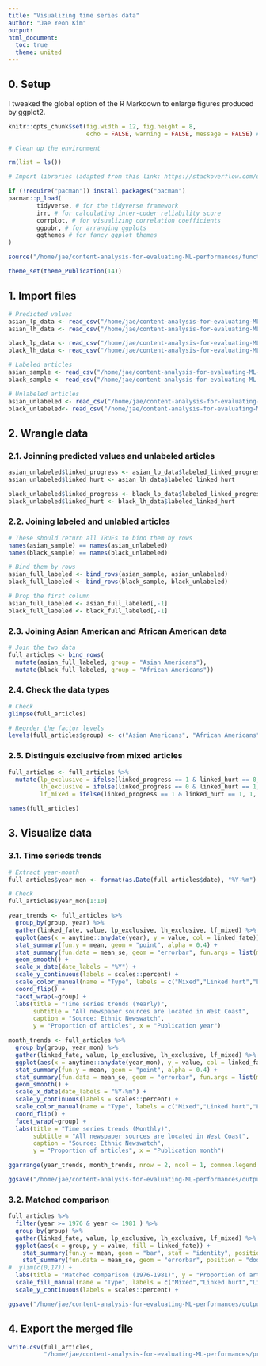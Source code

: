 ```yaml
---
title: "Visualizing time series data"
author: "Jae Yeon Kim"
output:
html_document: 
  toc: true
  theme: united
---
```


## 0. Setup 

I tweaked the global option of the R Markdown to enlarge figures produced by ggplot2.

```r
knitr::opts_chunk$set(fig.width = 12, fig.height = 8, 
                      echo = FALSE, warning = FALSE, message = FALSE) # global setting for enlarging image size
```

```r

# Clean up the environment

rm(list = ls())

# Import libraries (adapted from this link: https://stackoverflow.com/questions/4090169/elegant-way-to-check-for-missing-packages-and-install-them)

if (!require("pacman")) install.packages("pacman")
pacman::p_load(
        tidyverse, # for the tidyverse framework
        irr, # for calculating inter-coder reliability score
        corrplot, # for visualizing correlation coefficients
        ggpubr, # for arranging ggplots 
        ggthemes # for fancy ggplot themes
)

source("/home/jae/content-analysis-for-evaluating-ML-performances/functions/theme_publications.r")

theme_set(theme_Publication(14))

```

## 1. Import files 

```r

# Predicted values
asian_lp_data <- read_csv("/home/jae/content-analysis-for-evaluating-ML-performances/processed_data/asian_lp_data.csv")
asian_lh_data <- read_csv("/home/jae/content-analysis-for-evaluating-ML-performances/processed_data/asian_lh_data.csv")

black_lp_data <- read_csv("/home/jae/content-analysis-for-evaluating-ML-performances/processed_data/black_lp_data.csv")
black_lh_data <- read_csv("/home/jae/content-analysis-for-evaluating-ML-performances/processed_data/black_lh_data.csv")

# Labeled articles
asian_sample <- read_csv("/home/jae/content-analysis-for-evaluating-ML-performances/processed_data/sample_asian.csv")
black_sample <- read_csv("/home/jae/content-analysis-for-evaluating-ML-performances/processed_data/sample_black.csv")

# Unlabeled articles
asian_unlabeled <- read_csv("/home/jae/content-analysis-for-evaluating-ML-performances/processed_data/unlabeled_asian.csv")
black_unlabeled<- read_csv("/home/jae/content-analysis-for-evaluating-ML-performances/processed_data/unlabeled_black.csv")

```

## 2. Wrangle data

### 2.1. Joinning predicted values and unlabeled articles

```r

asian_unlabeled$linked_progress <- asian_lp_data$labeled_linked_progress
asian_unlabeled$linked_hurt <- asian_lh_data$labeled_linked_hurt

black_unlabeled$linked_progress <- black_lp_data$labeled_linked_progress
black_unlabeled$linked_hurt <- black_lh_data$labeled_linked_hurt

```

### 2.2. Joining labeled and unlabled articles 

```r

# These should return all TRUEs to bind them by rows 
names(asian_sample) == names(asian_unlabeled)
names(black_sample) == names(black_unlabeled)

# Bind them by rows 
asian_full_labeled <- bind_rows(asian_sample, asian_unlabeled)
black_full_labeled <- bind_rows(black_sample, black_unlabeled)

# Drop the first column
asian_full_labeled <- asian_full_labeled[,-1]
black_full_labeled <- black_full_labeled[,-1]
```

### 2.3. Joining Asian American and African American data 

```r

# Join the two data 
full_articles <- bind_rows(
  mutate(asian_full_labeled, group = "Asian Americans"),
  mutate(black_full_labeled, group = "African Americans"))

```

### 2.4. Check the data types

```r

# Check 
glimpse(full_articles)

# Reorder the factor levels 
levels(full_articles$group) <- c("Asian Americans", "African Americans")

```

### 2.5. Distinguis exclusive from mixed articles 

```r

full_articles <- full_articles %>%
  mutate(lp_exclusive = ifelse(linked_progress == 1 & linked_hurt == 0, 1, 0),
         lh_exclusive = ifelse(linked_progress == 0 & linked_hurt == 1, 1, 0),
         lf_mixed = ifelse(linked_progress == 1 & linked_hurt == 1, 1, 0))

names(full_articles)

```

## 3. Visualize data

### 3.1. Time serieds trends 

```r
# Extract year-month
full_articles$year_mon <- format(as.Date(full_articles$date), "%Y-%m")

# Check
full_articles$year_mon[1:10]
```

```r

year_trends <- full_articles %>%
  group_by(group, year) %>%
  gather(linked_fate, value, lp_exclusive, lh_exclusive, lf_mixed) %>%
  ggplot(aes(x = anytime::anydate(year), y = value, col = linked_fate)) +
  stat_summary(fun.y = mean, geom = "point", alpha = 0.4) +
  stat_summary(fun.data = mean_se, geom = "errorbar", fun.args = list(mult= 1.96), alpha = 0.2) +
  geom_smooth() +
  scale_x_date(date_labels = "%Y") +
  scale_y_continuous(labels = scales::percent) +
  scale_color_manual(name = "Type", labels = c("Mixed","Linked hurt","Linked progress"), values=c("purple","red","blue")) +
  coord_flip() +
  facet_wrap(~group) +
  labs(title = "Time series trends (Yearly)", 
       subtitle = "All newspaper sources are located in West Coast",
       caption = "Source: Ethnic Newswatch",
       y = "Proportion of articles", x = "Publication year")

month_trends <- full_articles %>%
  group_by(group, year_mon) %>%
  gather(linked_fate, value, lp_exclusive, lh_exclusive, lf_mixed) %>%
  ggplot(aes(x = anytime::anydate(year_mon), y = value, col = linked_fate)) +
  stat_summary(fun.y = mean, geom = "point", alpha = 0.4) +
  stat_summary(fun.data = mean_se, geom = "errorbar", fun.args = list(mult= 1.96), alpha = 0.2) +
  geom_smooth() +
  scale_x_date(date_labels = "%Y-%m") +
  scale_y_continuous(labels = scales::percent) +
  scale_color_manual(name = "Type", labels = c("Mixed","Linked hurt","Linked progress"), values=c("purple","red","blue")) +
  coord_flip() +
  facet_wrap(~group) +
  labs(title = "Time series trends (Monthly)", 
       subtitle = "All newspaper sources are located in West Coast",
       caption = "Source: Ethnic Newswatch",
       y = "Proportion of articles", x = "Publication month")

ggarrange(year_trends, month_trends, nrow = 2, ncol = 1, common.legend = TRUE)

ggsave("/home/jae/content-analysis-for-evaluating-ML-performances/outputs/time_series_plot.png", height = 8)

```

### 3.2. Matched comparison

```r
full_articles %>%
  filter(year >= 1976 & year <= 1981 ) %>%
  group_by(group) %>%
  gather(linked_fate, value, lp_exclusive, lh_exclusive, lf_mixed) %>%
  ggplot(aes(x = group, y = value, fill = linked_fate)) +
    stat_summary(fun.y = mean, geom = "bar", stat = "identity", position ="dodge", size = 2) +
    stat_summary(fun.data = mean_se, geom = "errorbar", position = "dodge", fun.args = list(mult= 1.96)) +
#  ylim(c(0,17)) +
  labs(title = "Matched comparison (1976-1981)", y = "Proportion of articles", x = "Group") +
  scale_fill_manual(name = "Type", labels = c("Mixed","Linked hurt","Linked progress"), values=c("purple","red","blue")) +
  scale_y_continuous(labels = scales::percent) +

ggsave("/home/jae/content-analysis-for-evaluating-ML-performances/outputs/matched_comparison.png")

```

## 4. Export the merged file  

```r

write.csv(full_articles, 
          "/home/jae/content-analysis-for-evaluating-ML-performances/processed_data/full_articles.csv")

```